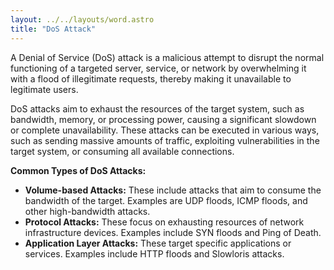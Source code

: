 ```yaml
---
layout: ../../layouts/word.astro
title: "DoS Attack"
---
```

A Denial of Service (DoS) attack is a malicious attempt to disrupt the normal functioning of a targeted server, service, or network by overwhelming it with a flood of illegitimate requests, thereby making it unavailable to legitimate users.

DoS attacks aim to exhaust the resources of the target system, such as bandwidth, memory, or processing power, causing a significant slowdown or complete unavailability. These attacks can be executed in various ways, such as sending massive amounts of traffic, exploiting vulnerabilities in the target system, or consuming all available connections.

**Common Types of DoS Attacks:**
- **Volume-based Attacks:** These include attacks that aim to consume the bandwidth of the target. Examples are UDP floods, ICMP floods, and other high-bandwidth attacks.
- **Protocol Attacks:** These focus on exhausting resources of network infrastructure devices. Examples include SYN floods and Ping of Death.
- **Application Layer Attacks:** These target specific applications or services. Examples include HTTP floods and Slowloris attacks.